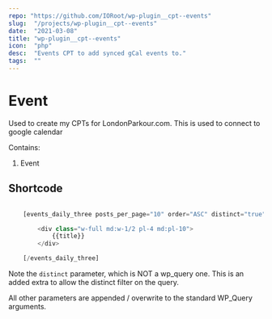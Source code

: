 ```yaml
---
repo: "https://github.com/IORoot/wp-plugin__cpt--events"
slug:  "/projects/wp-plugin__cpt--events"
date:  "2021-03-08"
title: "wp-plugin__cpt--events"
icon:  "php"
desc:  "Events CPT to add synced gCal events to."
tags:  ""
---
```



# Event

Used to create my CPTs for LondonParkour.com. This is used to connect to google calendar

Contains:

1. Event

## Shortcode

```php

	[events_daily_three posts_per_page="10" order="ASC" distinct="true"]

		<div class="w-full md:w-1/2 pl-4 md:pl-10">
			{{title}}					
		</div>

	[/events_daily_three]

```

Note the `distinct` parameter, which is NOT a wp_query one. This is an added extra to
allow the distinct filter on the query.

All other parameters are appended / overwrite to the standard WP_Query arguments.